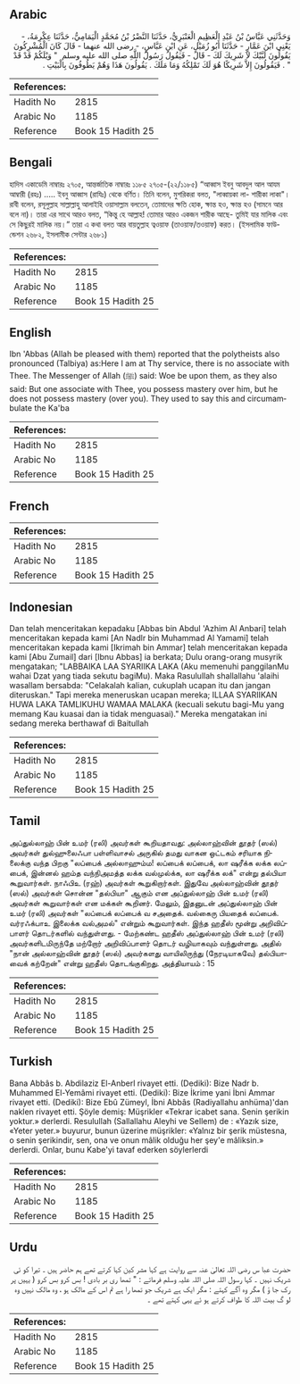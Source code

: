 ## Arabic


<div dir="rtl" lang="ar" style={{fontSize:'larger',backgroundColor:'#f8f9fa',padding:20}}>
وَحَدَّثَنِي عَبَّاسُ بْنُ عَبْدِ الْعَظِيمِ الْعَنْبَرِيُّ، حَدَّثَنَا النَّضْرُ بْنُ مُحَمَّدٍ الْيَمَامِيُّ، حَدَّثَنَا عِكْرِمَةُ، - يَعْنِي ابْنَ عَمَّارٍ - حَدَّثَنَا أَبُو زُمَيْلٍ، عَنِ ابْنِ عَبَّاسٍ، - رضى الله عنهما - قَالَ كَانَ الْمُشْرِكُونَ يَقُولُونَ لَبَّيْكَ لاَ شَرِيكَ لَكَ - قَالَ - فَيَقُولُ رَسُولُ اللَّهِ صلى الله عليه وسلم ‏ "‏ وَيْلَكُمْ قَدْ قَدْ ‏"‏ ‏.‏ فَيَقُولُونَ إِلاَّ شَرِيكًا هُوَ لَكَ تَمْلِكُهُ وَمَا مَلَكَ ‏.‏ يَقُولُونَ هَذَا وَهُمْ يَطُوفُونَ بِالْبَيْتِ ‏.‏
</div>
<div style={{backgroundColor:'#f8f9fa',padding:20, marginBottom: 10}}><table> <thead> <tr> <th>References:</th> <th></th> </tr> </thead> <tbody><tr><td>Hadith No</td><td>2815</td></tr><tr><td>Arabic No</td><td>1185</td></tr><tr><td>Reference</td><td>Book 15 Hadith 25</td></tr></tbody></table></div>

## Bengali


<div dir="ltr" lang="bn" style={{fontSize:'larger',backgroundColor:'#f8f9fa',padding:20}}>
হাদিস একাডেমি নাম্বারঃ ২৭০৫, আন্তর্জাতিক নাম্বারঃ ১১৮৫ ২৭০৫-(২২/১১৮৫) “আব্বাস ইবনু আবদুল আল আযম আম্বারী (রহঃ) ..... ইবনু আব্বাস (রাযিঃ) থেকে বর্ণিত। তিনি বলেন, মুশরিকরা বলত, "লাব্বায়কা লা- শারীকা লাকা"। রাবী বলেন, রসূলুল্লাহ সাল্লাল্লাহু আলাইহি ওয়াসাল্লাম বলতেন, তোমাদের ক্ষতি হোক, ক্ষান্ত হও, ক্ষান্ত হও (সামনে আর বলে না)। তারা এর সাথে আরও বলত, “কিন্তু হে আল্লাহ! তোমার আরও একজন শারীক আছে- তুমিই যার মালিক এবং সে কিছুরই মালিক নয়।” তারা এ কথা বলত আর বায়তুল্লাহ ত্বওয়াফ (তাওয়াফ/তওয়াফ) করত। (ইসলামিক ফাউন্ডেশন ২৬৮২, ইসলামীক সেন্টার ২৬৮১)
</div>
<div style={{backgroundColor:'#f8f9fa',padding:20, marginBottom: 10}}><table> <thead> <tr> <th>References:</th> <th></th> </tr> </thead> <tbody><tr><td>Hadith No</td><td>2815</td></tr><tr><td>Arabic No</td><td>1185</td></tr><tr><td>Reference</td><td>Book 15 Hadith 25</td></tr></tbody></table></div>

## English


<div dir="ltr" lang="en" style={{fontSize:'larger',backgroundColor:'#f8f9fa',padding:20}}>
Ibn 'Abbas (Allah be pleased with them) reported that the polytheists also pronounced (Talbiya) as:Here I am at Thy service, there is no associate with Thee. The Messenger of Allah (ﷺ) said: Woe be upon them, as they also said: But one associate with Thee, you possess mastery over him, but he does not possess mastery (over you). They used to say this and circumambulate the Ka'ba
</div>
<div style={{backgroundColor:'#f8f9fa',padding:20, marginBottom: 10}}><table> <thead> <tr> <th>References:</th> <th></th> </tr> </thead> <tbody><tr><td>Hadith No</td><td>2815</td></tr><tr><td>Arabic No</td><td>1185</td></tr><tr><td>Reference</td><td>Book 15 Hadith 25</td></tr></tbody></table></div>

## French


<div dir="ltr" lang="fr" style={{fontSize:'larger',backgroundColor:'#f8f9fa',padding:20}}>

</div>
<div style={{backgroundColor:'#f8f9fa',padding:20, marginBottom: 10}}><table> <thead> <tr> <th>References:</th> <th></th> </tr> </thead> <tbody><tr><td>Hadith No</td><td>2815</td></tr><tr><td>Arabic No</td><td>1185</td></tr><tr><td>Reference</td><td>Book 15 Hadith 25</td></tr></tbody></table></div>

## Indonesian


<div dir="ltr" lang="id" style={{fontSize:'larger',backgroundColor:'#f8f9fa',padding:20}}>
Dan telah menceritakan kepadaku [Abbas bin Abdul 'Azhim Al Anbari] telah menceritakan kepada kami [An Nadlr bin Muhammad Al Yamami] telah menceritakan kepada kami [Ikrimah bin Ammar] telah menceritakan kepada kami [Abu Zumail] dari [Ibnu Abbas] ia berkata; Dulu orang-orang musyrik mengatakan; "LABBAIKA LAA SYARIIKA LAKA (Aku memenuhi panggilanMu wahai Dzat yang tiada sekutu bagiMu). Maka Rasulullah shallallahu 'alaihi wasallam bersabda: "Celakalah kalian, cukuplah ucapan itu dan jangan diteruskan." Tapi mereka meneruskan ucapan mereka; ILLAA SYARIIKAN HUWA LAKA TAMLIKUHU WAMAA MALAKA (kecuali sekutu bagi-Mu yang memang Kau kuasai dan ia tidak menguasai)." Mereka mengatakan ini sedang mereka berthawaf di Baitullah
</div>
<div style={{backgroundColor:'#f8f9fa',padding:20, marginBottom: 10}}><table> <thead> <tr> <th>References:</th> <th></th> </tr> </thead> <tbody><tr><td>Hadith No</td><td>2815</td></tr><tr><td>Arabic No</td><td>1185</td></tr><tr><td>Reference</td><td>Book 15 Hadith 25</td></tr></tbody></table></div>

## Tamil


<div dir="ltr" lang="ta" style={{fontSize:'larger',backgroundColor:'#f8f9fa',padding:20}}>
அப்துல்லாஹ் பின் உமர் (ரலி) அவர்கள் கூறியதாவது: அல்லாஹ்வின் தூதர் (ஸல்) அவர்கள் துல்ஹுலைஃபா பள்ளிவாசல் அருகில் தமது வாகன ஒட்டகம் சரியாக நிலைக்கு வந்த பிறகு "லப்பைக் அல்லாஹும்ம! லப்பைக் லப்பைக், லா ஷரீக்க லக்க லப்பைக், இன்னல் ஹம்த வந்நிஅமத்த லக்க வல்முல்க்க, லா ஷரீக்க லக்" என்று தல்பியா கூறுவார்கள். நாஃபிஉ (ரஹ்) அவர்கள் கூறுகிறார்கள். இதுவே அல்லாஹ்வின் தூதர் (ஸல்) அவர்கள் சொன்ன "தல்பியா" ஆகும் என அப்துல்லாஹ் பின் உமர் (ரலி) அவர்கள் கூறுவார்கள் என மக்கள் கூறினர். மேலும், இதனுடன் அப்துல்லாஹ் பின் உமர் (ரலி) அவர்கள் "லப்பைக் லப்பைக் வ சஅதைக். வல்கைரு பியதைக் லப்பைக். வர்ரஃக்பாஉ இலைக்க வல்அமல்" என்றும் கூறுவார்கள். இந்த ஹதீஸ் மூன்று அறிவிப்பாளர் தொடர்களில் வந்துள்ளது. - மேற்கண்ட ஹதீஸ் அப்துல்லாஹ் பின் உமர் (ரலி) அவர்களிடமிருந்தே மற்றோர் அறிவிப்பாளர் தொடர் வழியாகவும் வந்துள்ளது. அதில் "நான் அல்லாஹ்வின் தூதர் (ஸல்) அவர்களது வாயிலிருந்து (நேரடியாகவே) தல்பியாவைக் கற்றேன்" என்று ஹதீஸ் தொடங்குகிறது. அத்தியாயம் : 15
</div>
<div style={{backgroundColor:'#f8f9fa',padding:20, marginBottom: 10}}><table> <thead> <tr> <th>References:</th> <th></th> </tr> </thead> <tbody><tr><td>Hadith No</td><td>2815</td></tr><tr><td>Arabic No</td><td>1185</td></tr><tr><td>Reference</td><td>Book 15 Hadith 25</td></tr></tbody></table></div>

## Turkish


<div dir="ltr" lang="tr" style={{fontSize:'larger',backgroundColor:'#f8f9fa',padding:20}}>
Bana Abbâs b. Abdilaziz El-Anberl rivayet etti. (Dediki): Bize Nadr b. Muhammed El-Yemâmi rivayet etti. (Dediki): Bize İkrime yani İbni Ammar rivayet etti. (Dediki): Bize Ebû Zümeyl, İbni Abbâs (Radiyallahu anhüma)'dan naklen rivayet etti. Şöyle demiş: Müşrikler «Tekrar icabet sana. Senin şerikin yoktur.» derlerdi. Resulullah (Sallallahu Aleyhi ve Sellem) de : «Yazık size, «Yeter yeter.» buyurur, bunun üzerine müşrikler: «Yalnız bir şerik müstesna, o senin şerikindir, sen, ona ve onun mâlik olduğu her şey'e mâliksin.» derlerdi. Onlar, bunu Kabe'yi tavaf ederken söylerlerdi
</div>
<div style={{backgroundColor:'#f8f9fa',padding:20, marginBottom: 10}}><table> <thead> <tr> <th>References:</th> <th></th> </tr> </thead> <tbody><tr><td>Hadith No</td><td>2815</td></tr><tr><td>Arabic No</td><td>1185</td></tr><tr><td>Reference</td><td>Book 15 Hadith 25</td></tr></tbody></table></div>

## Urdu


<div dir="rtl" lang="ur" style={{fontSize:'larger',backgroundColor:'#f8f9fa',padding:20}}>
حضرت عبا س رضی اللہ تعالیٰ عنہ سے روایت ہے کہا مشر کین کہا کرتے تھے ہم حاضر ہیں ۔ تیرا کو ئی شریک نہیں ۔ کہا رسول اللہ صلی اللہ علیہ وسلم فرماتے : " تمھا ری بر بادی ! بس کرو بس کرو ( یہیں پر رک جا ؤ ) مگر وہ آگے کہتے : مگر ایک ہے شریک جو تمھا را ہے تم اس کے مالک ہو ، وہ مالک نہیں وہ لو گ بیت اللہ کا طواف کرتے ہو ئے یہی کہتے تھے ۔
</div>
<div style={{backgroundColor:'#f8f9fa',padding:20, marginBottom: 10}}><table> <thead> <tr> <th>References:</th> <th></th> </tr> </thead> <tbody><tr><td>Hadith No</td><td>2815</td></tr><tr><td>Arabic No</td><td>1185</td></tr><tr><td>Reference</td><td>Book 15 Hadith 25</td></tr></tbody></table></div>